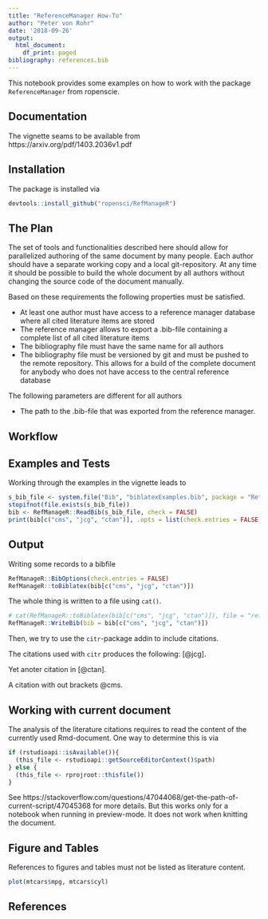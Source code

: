 ```yaml
---
title: "ReferenceManager How-To"
author: "Peter von Rohr"
date: '2018-09-26'
output:
  html_document:
    df_print: paged
bibliography: references.bib
---
```


This notebook provides some examples on how to work with the package `ReferenceManager` from ropenscie.


## Documentation
The vignette seams to be available from https://arxiv.org/pdf/1403.2036v1.pdf


## Installation
The package is installed via

```r
devtools::install_github("ropensci/RefManageR")
```

## The Plan
The set of tools and functionalities described here should allow for parallelized authoring of the same document by many people. Each author should have a separate working copy and a local git-repository. At any time it should be possible to build the whole document by all authors without changing the source code of the document manually. 

Based on these requirements the following properties must be satisfied.

* At least one author must have access to a reference manager database where all cited literature items are stored
* The reference manager allows to export a .bib-file containing a complete list of all cited literature items
* The bibliography file must have the same name for all authors
* The bibliography file must be versioned by git and must be pushed to the remote repository. This allows for a build of the complete document for anybody who does not have access to the central reference database

The following parameters are different for all authors

* The path to the .bib-file that was exported from the reference manager.


## Workflow




## Examples and Tests
Working through the examples in the vignette leads to

```r
s_bib_file <- system.file("Bib", "biblatexExamples.bib", package = "RefManageR")
stopifnot(file.exists(s_bib_file))
bib <- RefManageR::ReadBib(s_bib_file, check = FALSE)
print(bib[c("cms", "jcg", "ctan")], .opts = list(check.entries = FALSE))
```


## Output
Writing some records to a bibfile

```r
RefManageR::BibOptions(check.entries = FALSE)
RefManageR::toBiblatex(bib[c("cms", "jcg", "ctan")])
```

The whole thing is written to a file using `cat()`. 

```r
# cat(RefManageR::toBiblatex(bib[c("cms", "jcg", "ctan")]), file = "references.bib", sep = "\n")
RefManageR::WriteBib(bib = bib[c("cms", "jcg", "ctan")])
```

Then, we try to use the `citr`-package addin to include citations. 

The citations used with `citr` produces the following: [@jcg].

Yet anoter citation in [@ctan].

A citation with out brackets @cms. 


## Working with current document
The analysis of the literature citations requires to read the content of the currently used Rmd-document. One way to determine this is via 

```r
if (rstudioapi::isAvailable()){
  (this_file <- rstudioapi::getSourceEditorContext()$path)
} else {
  (this_file <- rprojroot::thisfile())
}
```

See https://stackoverflow.com/questions/47044068/get-the-path-of-current-script/47045368 for more details. But this works only for a notebook when running in preview-mode. It does not work when knitting the document. 


## Figure and Tables
References to figures and tables must not be listed as literature content.

```r
plot(mtcars$mpg, mtcars$cyl)
```


## References
